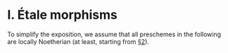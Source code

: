 # I. Étale morphisms {#I}

To simplify the exposition, we assume that all preschemes in the following are locally Noetherian (at least, starting from [§2](#I.2)).
